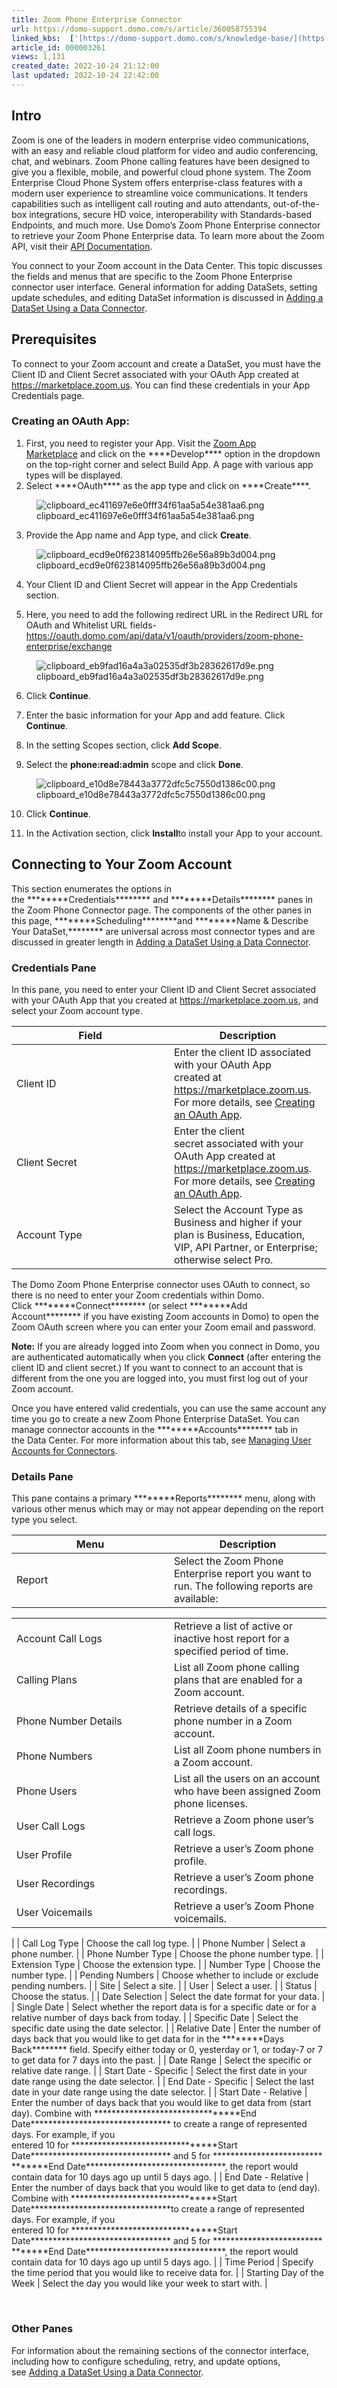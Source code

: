```yaml
---
title: Zoom Phone Enterprise Connector
url: https://domo-support.domo.com/s/article/360058755394
linked_kbs:  ['[https://domo-support.domo.com/s/knowledge-base/](https://domo-support.domo.com/s/knowledge-base/)', '[https://domo-support.domo.com/s/](https://domo-support.domo.com/s/)', '[https://domo-support.domo.com/s/topic/0TO5w000000ZammGAC](https://domo-support.domo.com/s/topic/0TO5w000000ZammGAC)', '[https://domo-support.domo.com/s/topic/0TO5w000000ZanLGAS](https://domo-support.domo.com/s/topic/0TO5w000000ZanLGAS)', '[https://domo-support.domo.com/s/topic/0TO5w000000ZaoQGAS](https://domo-support.domo.com/s/topic/0TO5w000000ZaoQGAS)', '[https://domo-support.domo.com/s/article/360042926274](https://domo-support.domo.com/s/article/360042926274)', '[https://domo-support.domo.com/s/article/360042926054](https://domo-support.domo.com/s/article/360042926054)', '[https://domo-support.domo.com/s/article/360058755394](https://domo-support.domo.com/s/article/360058755394)', '[https://domo-support.domo.com/s/topic/0TO5w000000ZaoQGAS/api-connectors](https://domo-support.domo.com/s/topic/0TO5w000000ZaoQGAS/api-connectors)', '[https://domo-support.domo.com/s/article/360043429933](https://domo-support.domo.com/s/article/360043429933)', '[https://domo-support.domo.com/s/article/360043429953](https://domo-support.domo.com/s/article/360043429953)', '[https://domo-support.domo.com/s/article/360042925494](https://domo-support.domo.com/s/article/360042925494)', '[https://domo-support.domo.com/s/article/4408174643607](https://domo-support.domo.com/s/article/4408174643607)', '[https://domo-support.domo.com/s/article/360043429913](https://domo-support.domo.com/s/article/360043429913)', '[https://domo-support.domo.com/s/login/](https://domo-support.domo.com/s/login/)']
article_id: 000003261
views: 1,131
created_date: 2022-10-24 21:12:00
last updated: 2022-10-24 22:42:00
---
```




Intro
-----


Zoom is one of the leaders in modern enterprise video communications, with an easy and reliable cloud platform for video and audio conferencing, chat, and webinars. Zoom Phone calling features have been designed to give you a flexible, mobile, and powerful cloud phone system. The Zoom Enterprise Cloud Phone System offers enterprise-class features with a modern user experience to streamline voice communications. It tenders capabilities such as intelligent call routing and auto attendants, out-of-the-box integrations, secure HD voice, interoperability with Standards-based Endpoints, and much more. Use Domo's Zoom Phone Enterprise connector to retrieve your Zoom Phone Enterprise data. To learn more about the Zoom API, visit their [API Documentation](https://marketplace.zoom.us/docs/api-reference/zoom-api "https://marketplace.zoom.us/docs/api-reference/zoom-api").


You connect to your Zoom account in the Data Center. This topic discusses the fields and menus that are specific to the Zoom Phone Enterprise connector user interface. General information for adding DataSets, setting update schedules, and editing DataSet information is discussed in [Adding a DataSet Using a Data Connector](/s/article/360042926274 "Adding a DataSet Using a Data Connector").


Prerequisites
-------------


To connect to your Zoom account and create a DataSet, you must have the Client ID and Client Secret associated with your OAuth App created at [https://marketplace.zoom.us](https://marketplace.zoom.us "https://marketplace.zoom.us"). You can find these credentials in your App Credentials page.


### Creating an OAuth App:


1. First, you need to register your App. Visit the [Zoom App Marketplace](https://marketplace.zoom.us/) and click on the ****Develop**** option in the dropdown on the top-right corner and select Build App. A page with various app types will be displayed.
2. Select ****OAuth**** as the app type and click on ****Create****.


![clipboard_ec411697e6e0fff34f61aa5a54e381aa6.png](clipboard_ec411697e6e0fff34f61aa5a54e381aa6.png)


3. Provide the App name and App type, and click **Create**.


![clipboard_ecd9e0f623814095ffb26e56a89b3d004.png](clipboard_ecd9e0f623814095ffb26e56a89b3d004.png)


4. Your Client ID and Client Secret will appear in the App Credentials section.


5. Here, you need to add the following redirect URL in the Redirect URL for OAuth and Whitelist URL fields- <https://oauth.domo.com/api/data/v1/oauth/providers/zoom-phone-enterprise/exchange>


![clipboard_eb9fad16a4a3a02535df3b28362617d9e.png](clipboard_eb9fad16a4a3a02535df3b28362617d9e.png)


6. Click **Continue**.


7. Enter the basic information for your App and add feature. Click **Continue**.


8. In the setting Scopes section, click **Add Scope**.


9. Select the **phone:read:admin** scope and click **Done**.


![clipboard_e10d8e78443a3772dfc5c7550d1386c00.png](clipboard_e10d8e78443a3772dfc5c7550d1386c00.png)


10. Click **Continue**.


11. In the Activation section, click **Install**to install your App to your account.


Connecting to Your Zoom Account
-------------------------------


This section enumerates the options in the ********Credentials******** and ********Details******** panes in the Zoom Phone Connector page. The components of the other panes in this page, ********Scheduling********and ********Name & Describe Your DataSet,******** are universal across most connector types and are discussed in greater length in [Adding a DataSet Using a Data Connector](/s/article/360042926274 "Adding a DataSet Using a Data Connector").


### Credentials Pane


In this pane, you need to enter your Client ID and Client Secret associated with your OAuth App that you created at [https://marketplace.zoom.us](https://marketplace.zoom.us "https://marketplace.zoom.us"), and select your Zoom account type.




| Field | Description |
| --- | --- |
| Client ID | Enter the client ID associated with your OAuth App created at [https://marketplace.zoom.us](https://marketplace.zoom.us "https://marketplace.zoom.us"). For more details, see [Creating an OAuth App](#h_01ES6Q7RQ75R7DT59TND1MNCJC "Zoom Phone Enterprise Connector"). |
| Client Secret | Enter the client secret associated with your OAuth App created at [https://marketplace.zoom.us](https://marketplace.zoom.us "https://marketplace.zoom.us"). For more details, see [Creating an OAuth App](#h_01ES6Q7RQ75R7DT59TND1MNCJC "Zoom Phone Enterprise Connector"). |
| Account Type | Select the Account Type as Business and higher if your plan is Business, Education, VIP, API Partner, or Enterprise;  otherwise select Pro. |


The Domo Zoom Phone Enterprise connector uses OAuth to connect, so there is no need to enter your Zoom credentials within Domo. Click ********Connect******** (or select ********Add Account******** if you have existing Zoom accounts in Domo) to open the Zoom OAuth screen where you can enter your Zoom email and password.




 


**Note:** If you are already logged into Zoom when you connect in Domo, you are authenticated automatically when you click **Connect** (after entering the client ID and client secret.) If you want to connect to an account that is different from the one you are logged into, you must first log out of your Zoom account.



Once you have entered valid credentials, you can use the same account any time you go to create a new Zoom Phone Enterprise DataSet. You can manage connector accounts in the ********Accounts******** tab in the Data Center. For more information about this tab, see [Managing User Accounts for Connectors](/s/article/360042926054 "Managing User Accounts for Connectors").


### Details Pane


This pane contains a primary ********Reports******** menu, along with various other menus which may or may not appear depending on the report type you select.




| Menu | Description |
| --- | --- |
| Report | Select the Zoom Phone Enterprise report you want to run. The following reports are available:

|  |  |
| --- | --- |
| Account Call Logs | Retrieve a list of active or inactive host report for a specified period of time. |
| Calling Plans | List all Zoom phone calling plans that are enabled for a Zoom account. |
| Phone Number Details | Retrieve details of a specific phone number in a Zoom account. |
| Phone Numbers | List all Zoom phone numbers in a Zoom account. |
| Phone Users | List all the users on an account who have been assigned Zoom phone licenses. |
| User Call Logs | Retrieve a Zoom phone user's call logs. |
| User Profile | Retrieve a user's Zoom phone profile. |
| User Recordings | Retrieve a user's Zoom phone recordings. |
| User Voicemails | Retrieve a user's Zoom Phone voicemails. |

 |
| Call Log Type | Choose the call log type. |
| Phone Number | Select a phone number. |
| Phone Number Type | Choose the phone number type. |
| Extension Type | Choose the extension type. |
| Number Type | Choose the number type. |
| Pending Numbers | Choose whether to include or exclude pending numbers. |
| Site | Select a site. |
| User | Select a user. |
| Status | Choose the status. |
| Date Selection | Select the date format for your data. |
| Single Date | Select whether the report data is for a specific date or for a relative number of days back from today. |
| Specific Date | Select the specific date using the date selector. |
| Relative Date | Enter the number of days back that you would like to get data for in the ********Days Back******** field. Specify either today or 0, yesterday or 1, or today-7 or 7 to get data for 7 days into the past. |
| Date Range | Select the specific or relative date range. |
| Start Date - Specific | Select the first date in your date range using the date selector. |
| End Date - Specific | Select the last date in your date range using the date selector. |
| Start Date - Relative | Enter the number of days back that you would like to get data from (start day). Combine with ********************************End Date******************************** to create a range of represented days.
For example, if you entered 10 for ********************************Start Date******************************** and 5 for ********************************End Date********************************, the report would contain data for 10 days ago up until 5 days ago. |
| End Date - Relative | Enter the number of days back that you would like to get data to (end day). Combine with ********************************Start Date********************************to create a range of represented days.
For example, if you entered 10 for ********************************Start Date******************************** and 5 for ********************************End Date********************************, the report would contain data for 10 days ago up until 5 days ago. |
| Time Period | Specify the time period that you would like to receive data for. |
| Starting Day of the Week | Select the day you would like your week to start with. |


 


### Other Panes


For information about the remaining sections of the connector interface, including how to configure scheduling, retry, and update options, see [Adding a DataSet Using a Data Connector](/s/article/360042926274 "Adding a DataSet Using a Data Connector").

